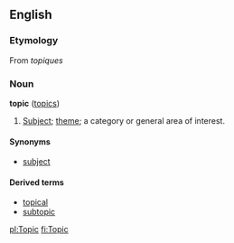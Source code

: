 ==English==

===Etymology===
From {{F.}} ''topiques''

===Noun===
'''topic''' ([[topics]])
#[[Subject]]; [[theme]]; a category or general area of interest.

====Synonyms====
*[[subject]]

====Derived terms====
*[[topical]]
*[[subtopic]]

[[pl:Topic]]
[[fi:Topic]]